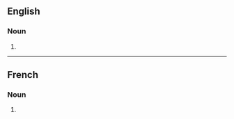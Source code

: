 ==English==

===Noun===
{{head|en|noun form}}

# {{plural of|en|simulation}}

----

==French==

===Noun===
{{head|fr|noun form|g=f}}

# {{plural of|fr|simulation}}